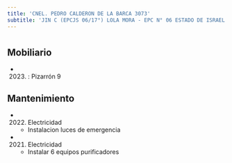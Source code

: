 ```yaml
---
title: 'CNEL. PEDRO CALDERON DE LA BARCA 3073'
subtitle: 'JIN C (EPCJS 06/17°) LOLA MORA - EPC N° 06 ESTADO DE ISRAEL'
---
```


#


## Mobiliario

*  (2023) : Pizarrón 9 





## Mantenimiento

*  (2022) Electricidad 
    + Instalacion luces de emergencia

*  (2021) Electricidad 
    + Instalar 6 equipos purificadores



